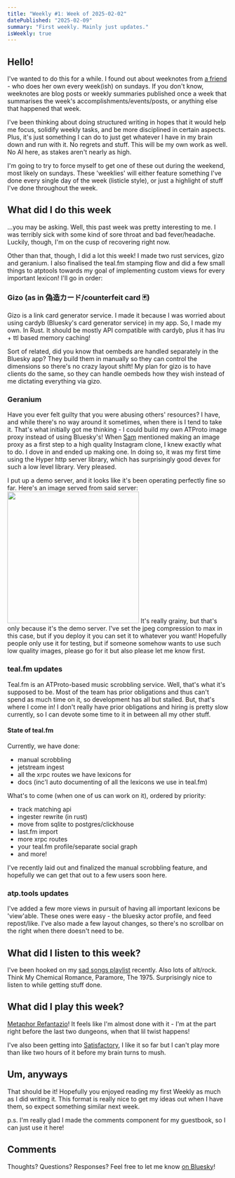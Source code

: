 ```yaml
---
title: "Weekly #1: Week of 2025-02-02"
datePublished: "2025-02-09"
summary: "First weekly. Mainly just updates."
isWeekly: true
---
```


## Hello!

I've wanted to do this for a while. I found out about weeknotes from [a friend](https://ovyerus.com) - who does her own every week(ish) on sundays.
If you don't know, weeknotes are blog posts or weekly summaries published once a week that summarises the week's
accomplishments/events/posts, or anything else that happened that week.

I've been thinking about doing structured writing in hopes that it would help me focus, solidify weekly tasks,
and be more disciplined in certain aspects.
Plus, it's just something I can do to just get whatever I have in my brain down and run with it. No regrets and stuff.
This will be my own work as well. No AI here, as stakes aren't nearly as high.

I'm going to try to force myself to get one of these out during the weekend, most likely on sundays. These 'weeklies' will either
feature something I've done every single day of the week (listicle style), or just a highlight of stuff I've done throughout the week.

## What did I do this week
...you may be asking. Well, this past week was pretty interesting to me. I was terribly sick with some kind of sore throat and bad fever/headache.
Luckily, though, I'm on the cusp of recovering right now.

Other than that, though, I did a lot this week! I made two rust services, gizo and geranium. I also finalised the teal.fm stamping flow and
did a few small things to atptools towards my goal of implementing custom views for every important lexicon! I'll go in order:

### Gizo (as in 偽造カード/counterfeit card 🃏)

Gizo is a link card generator service. I made it because I was worried about using cardyb (Bluesky's card generator service) in my app.
So, I made my own. In Rust. It should be mostly API compatible with cardyb, plus it has lru + ttl based memory caching!

Sort of related, did you know that oembeds are handled separately in the Bluesky app? They build them in manually so they can control
the dimensions so there's no crazy layout shift! My plan for gizo is to have clients do the same, so they can handle oembeds how they wish
instead of me dictating everything via gizo.

### Geranium

Have you ever felt guilty that you were abusing others' resources? I have, and while there's no way around it sometimes, when there is I tend
to take it. That's what initially got me thinking - I could build my own ATProto image proxy instead of using Bluesky's!
When [Sam](https://mozzius.dev) mentioned making an image proxy as a first step to a high quality Instagram clone, I knew exactly what to do.
I dove in and ended up making one. In doing so, it was my first time using the Hyper http server library, which has surprisingly good
devex for such a low level library. Very pleased.

I put up a demo server, and it looks like it's been operating perfectly fine so far. Here's an image served from said server:
<Image
  src="https://at.uwu.wang/did:plc:p2cp5gopk7mgjegy6wadk3ep/bafkreidjwjidj2dydp3uxwiqk35znldgea3l3dkjzkgetft2bfezhuae2a@png,300"
  caption="A grainy image of the profile picture of samuel.bsky.team."
  height="300"
  width="300"
/>
It's really grainy, but that's only because it's the demo server. I've set the jpeg compression to max in this case, but if you
deploy it you can set it to whatever you want!
Hopefully people only use it for testing, but if someone somehow wants to use such low quality images, please go for it but also please
let me know first.

### teal.fm updates
Teal.fm is an ATProto-based music scrobbling service. Well, that's what it's supposed to be. Most of the team has prior obligations and thus
can't spend as much time on it, so development has all but stalled. But, that's where I come in! I don't really have prior obligations and
hiring is pretty slow currently, so I can devote some time to it in between all my other stuff.

#### State of teal.fm
Currently, we have done:
- manual scrobbling
- jetstream ingest
- all the xrpc routes we have lexicons for
- docs (inc'l auto documenting of all the lexicons we use in teal.fm)

What's to come (when one of us can work on it), ordered by priority:
- track matching api
- ingester rewrite (in rust)
- move from sqlite to postgres/clickhouse
- last.fm import
- more xrpc routes
- your teal.fm profile/separate social graph
- and more!

I've recently laid out and finalized the manual scrobbling feature, and hopefully we can get that out to a few users soon here.

### atp.tools updates
I've added a few more views in pursuit of having all important lexicons be 'view'able. These ones were easy - the bluesky actor
profile, and feed repost/like. I've also made a few layout changes, so there's no scrollbar on the right when there doesn't need to be.


## What did I listen to this week?
I've been hooked on my [sad songs playlist](https://tidal.com/browse/playlist/808392ca-2b2e-4e1d-aa47-319470cc95ff) recently.
Also lots of alt/rock. Think My Chemical Romance, Paramore, The 1975. Surprisingly nice to listen to while getting stuff done.

## What did I play this week?
[Metaphor Refantazio](https://store.steampowered.com/app/2679460/Metaphor_ReFantazio/)! It feels like I'm almost done with it -
I'm at the part right before the last two dungeons, when that lil twist happens!

I've also been getting into [Satisfactory](https://store.steampowered.com/app/526870/Satisfactory/), I like it so far but I can't
play more than like two hours of it before my brain turns to mush.

## Um, anyways
That should be it! Hopefully you enjoyed reading my first Weekly as much as I did writing it. This format is really nice to get my ideas out
when I have them, so expect something similar next week.

p.s. I'm really glad I made the comments component for my guestbook, so I can just use it here!

## Comments
Thoughts? Questions? Responses? Feel free to let me know [on Bluesky](https://bsky.app/profile/natalie.sh/post/3lhseg5goik2o)!
<Comments did="natalie.sh" postCid="3lhseg5goik2o" skipFirst={true} />

